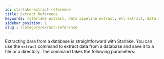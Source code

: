 ```yaml
---
id: starlake-extract-reference
title: Extract Reference
keywords: [starlake extract, data pipeline extract, etl extract, data ingestion, data transformation]
sidebar_position: 1
slug : /category/exract-reference
---
```


Extracting dara from a database is straightforward with Starlake. 
You can use the `extract` command to extract data from a database and save it to a file or a directory. 
The command takes the following parameters:

